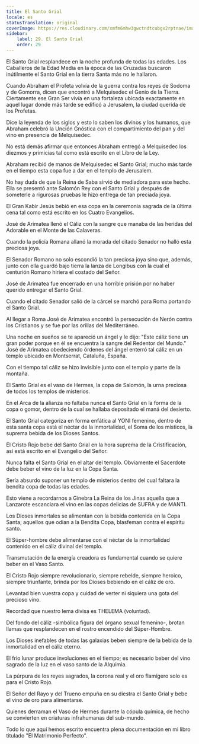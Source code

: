 ```yaml
---
title: El Santo Grial
locale: es
statusTranslation: original
coverImage: https://res.cloudinary.com/xmfm6mhw3gwctndtcubgx2rptnae/image/upload/v1741354419/small_cover_la_gran_rebelion_28716e29d2.webp
sidebar:
    label: 29. El Santo Grial
    order: 29
---
```

El Santo Grial resplandece en la noche profunda de todas las edades. Los Caballeros de la Edad Media en la época de las Cruzadas buscaron inútilmente el Santo Grial en la tierra Santa más no le hallaron.

Cuando Abraham el Profeta volvía de la guerra contra los reyes de Sodoma y de Gomorra, dicen que encontró a Melquisedec el Genio de la Tierra. Ciertamente ese Gran Ser vivía en una fortaleza ubicada exactamente en aquel lugar donde más tarde se edificó a Jerusalem, la ciudad querida de los Profetas.

Dice la leyenda de los siglos y esto lo saben los divinos y los humanos, que Abraham celebró la Unción Gnóstica con el compartimiento del pan y del vino en presencia de Melquisedec.

No está demás afirmar que entonces Abraham entregó a Melquisedec los diezmos y primicias tal como está escrito en el Libro de la Ley.

Abraham recibió de manos de Melquisedec el Santo Grial; mucho más tarde en el tiempo esta copa fue a dar en el templo de Jerusalem.

No hay duda de que la Reina de Saba sirvió de mediadora para este hecho. Ella se presentó ante Salomón Rey con el Santo Grial y después de someterle a rigurosas pruebas le hizo entrega de tan preciada joya.

El Gran Kabir Jesús bebió en esa copa en la ceremonia sagrada de la última cena tal como está escrito en los Cuatro Evangelios.

José de Arimatea llenó el Cáliz con la sangre que manaba de las heridas del Adorable en el Monte de las Calaveras.

Cuando la policía Romana allanó la morada del citado Senador no halló esta preciosa joya.

El Senador Romano no solo escondió la tan preciosa joya sino que, además, junto con ella guardó bajo tierra la lanza de Longibus con la cual el centurión Romano hiriera el costado del Señor.

José de Arimatea fue encerrado en una horrible prisión por no haber querido entregar el Santo Grial.

Cuando el citado Senador salió de la cárcel se marchó para Roma portando el Santo Grial.

Al llegar a Roma José de Arimatea encontró la persecución de Nerón contra los Cristianos y se fue por las orillas del Mediterráneo.

Una noche en sueños se te apareció un ángel y le dijo: "Este cáliz tiene un gran poder porque en él se encuentra la sangre del Redentor del Mundo." José de Arimatea obedeciendo órdenes del ángel enterró tal cáliz en un templo ubicado en Montserrat, Cataluña, España.

Con el tiempo tal cáliz se hizo invisible junto con el templo y parte de la montaña.

El Santo Grial es el vaso de Hermes, la copa de Salomón, la urna preciosa de todos los templos de misterios.

En el Arca de la alianza no faltaba nunca el Santo Grial en la forma de la copa o gomor, dentro de la cual se hallaba depositado el maná del desierto.

El Santo Grial categoriza en forma enfática al YONI femenino, dentro de esta santa copa está el néctar de la inmortalidad, el Soma de los místicos, la suprema bebida de los Dioses Santos.

El Cristo Rojo bebe del Santo Grial en la hora suprema de la Cristificación, así está escrito en el Evangelio del Señor.

Nunca falta el Santo Grial en el altar del templo. Obviamente el Sacerdote debe beber el vino de la luz en la Copa Santa.

Sería absurdo suponer un templo de misterios dentro del cual faltara la bendita copa de todas las edades.

Esto viene a recordarnos a Ginebra La Reina de los Jinas aquella que a Lanzarote escanciara el vino en las copas delicias de SUFRA y de MANTI.

Los Dioses inmortales se alimentan con la bebida contenida en la Copa Santa; aquellos que odian a la Bendita Copa, blasfeman contra el espíritu santo.

El Súper-hombre debe alimentarse con el néctar de la inmortalidad contenido en el cáliz divinal del templo.

Transmutación de la energía creadora es fundamental cuando se quiere beber en el Vaso Santo.

El Cristo Rojo siempre revolucionario, siempre rebelde, siempre heroico, siempre triunfante, brinda por los Dioses bebiendo en el cáliz de oro.

Levantad bien vuestra copa y cuidad de verter ni siquiera una gota del precioso vino.

Recordad que nuestro lema divisa es THELEMA (voluntad).

Del fondo del cáliz -simbólica figura del órgano sexual femenino-, brotan llamas que resplandecen en el rostro encendido del Súper-Hombre.

Los Dioses inefables de todas las galaxias beben siempre de la bebida de la inmortalidad en el cáliz eterno.

El frío lunar produce involuciones en el tiempo; es necesario beber del vino sagrado de la luz en el vaso santo de la Alquimia.

La púrpura de los reyes sagrados, la corona real y el oro flamígero solo es para el Cristo Rojo.

El Señor del Rayo y del Trueno empuña en su diestra el Santo Grial y bebe el vino de oro para alimentarse.

Quienes derraman el Vaso de Hermes durante la cópula química, de hecho se convierten en criaturas infrahumanas del sub-mundo.

Todo lo que aquí hemos escrito encuentra plena documentación en mi libro titulado "El Matrimonio Perfecto".
